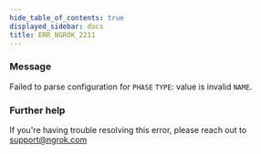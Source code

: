 ```yaml
---
hide_table_of_contents: true
displayed_sidebar: docs
title: ERR_NGROK_2211
---
```


### Message

Failed to parse configuration for `PHASE` `TYPE`: value is invalid `NAME`.

### Further help

If you're having trouble resolving this error, please reach out to [support@ngrok.com](mailto:support@ngrok.com?subject=Help%20with%20ERR_NGROK_2211)
